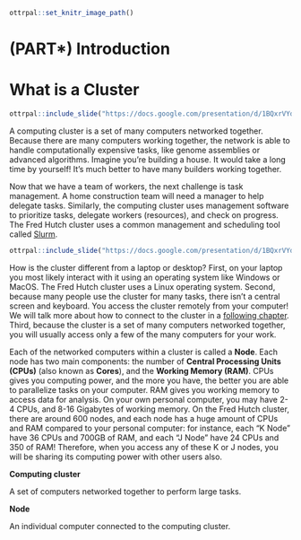 
```r
ottrpal::set_knitr_image_path()
```

# (PART\*) Introduction {-}

# What is a Cluster {#what-is-a-cluster}

```r
ottrpal::include_slide("https://docs.google.com/presentation/d/1BQxrVYdKZTbpCaF-i_q9w7s9x034lEXpQZDU-Sl09cs/edit#slide=id.gff2211b72f_1_114")
```

A computing cluster is a set of many computers networked together. Because there are many computers working together, the network is able to handle computationally expensive tasks, like genome assemblies or advanced algorithms. Imagine you're building a house. It would take a long time by yourself! It's much better to have many builders working together.

Now that we have a team of workers, the next challenge is task management. A home construction team will need a manager to help delegate tasks. Similarly, the computing cluster uses management software to prioritize tasks, delegate workers (resources), and check on progress. The Fred Hutch cluster uses a common management and scheduling tool called [Slurm](https://slurm.schedmd.com/overview.html){target="_blank"}.

```r
ottrpal::include_slide("https://docs.google.com/presentation/d/1BQxrVYdKZTbpCaF-i_q9w7s9x034lEXpQZDU-Sl09cs/edit#slide=id.g149d37dd4a1_0_18")
```

How is the cluster different from a laptop or desktop? First, on your laptop you most likely interact with it using an operating system like Windows or MacOS. The Fred Hutch cluster uses a Linux operating system. Second, because many people use the cluster for many tasks, there isn't a central screen and keyboard. You access the cluster remotely from your computer! We will talk more about how to connect to the cluster in a [following chapter](#terminal). Third, because the cluster is a set of many computers networked together, you will usually access only a few of the many computers for your work. 

Each of the networked computers within a cluster is called a **Node**. Each node has two main components: the number of **Central Processing Units (CPUs)** (also known as **Cores**), and the **Working Memory (RAM)**. CPUs gives you computing power, and the more you have, the better you are able to parallelize tasks on your computer. RAM gives you working memory to access data for analysis. On your own personal computer, you may have 2-4 CPUs, and 8-16 Gigabytes of working memory. On the Fred Hutch cluster, there are around 600 nodes, and each node has a huge amount of CPUs and RAM compared to your personal computer: for instance, each "K Node" have 36 CPUs and 700GB of RAM, and each "J Node" have 24 CPUs and 350 of RAM! Therefore, when you access any of these K or J nodes, you will be sharing its computing power with other users also.

<div class = "dictionary">
**Computing cluster**  
  
A set of computers networked together to perform large tasks.
</div>

<div class = "dictionary">
**Node**  
  
An individual computer connected to the computing cluster. </div>

